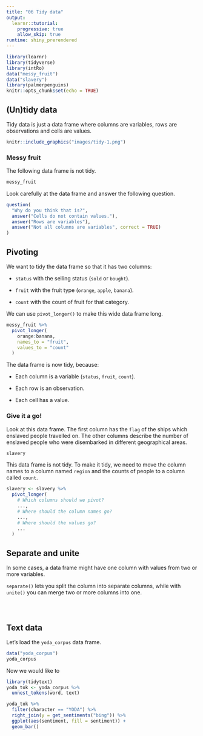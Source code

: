 ```yaml
---
title: "06 Tidy data"
output: 
  learnr::tutorial:
    progressive: true
    allow_skip: true
runtime: shiny_prerendered
---
```


```r
library(learnr)
library(tidyverse)
library(intRo)
data("messy_fruit")
data("slavery")
library(palmerpenguins)
knitr::opts_chunk$set(echo = TRUE)
```

## (Un)tidy data

Tidy data is just a data frame where columns are variables, rows are observations and cells are values.

```r
knitr::include_graphics("images/tidy-1.png")
```


### Messy fruit

The following data frame is not tidy.

```r
messy_fruit
```

Look carefully at the data frame and answer the following question.

```r
question(
  "Why do you think that is?",
  answer("Cells do not contain values."),
  answer("Rows are variables"),
  answer("Not all columns are variables", correct = TRUE)
)
```

## Pivoting

We want to tidy the data frame so that it has two columns:

- `status` with the selling status (`sold` or `bought`).

- `fruit` with the fruit type (`orange`, `apple`, `banana`).

- `count` with the count of fruit for that category.

We can use `pivot_longer()` to make this wide data frame long.

```r
messy_fruit %>%
  pivot_longer(
    orange:banana,
    names_to = "fruit",
    values_to = "count"
  )
```

The data frame is now tidy, because:

- Each column is a variable (`status`, `fruit`, `count`).

- Each row is an observation.

- Each cell has a value.

### Give it a go!

Look at this data frame.
The first column has the `flag` of the ships which enslaved people travelled on.
The other columns describe the number of enslaved people who were disembarked in different geographical areas.

```r
slavery
```

This data frame is not tidy.
To make it tidy, we need to move the column names to a column named `region` and the counts of people to a column called `count`.

```r
slavery <- slavery %>%
  pivot_longer(
    # Which columns should we pivot?
    ...,
    # Where should the column names go?
    ...,
    # Where should the values go?
    ...
  )
```

## Separate and unite

In some cases, a data frame might have one column with values from two or more variables.

`separate()` lets you split the column into separate columns, while with `unite()` you can merge two or more columns into one.

```r

```


```r

```

```r

```


## Text data

Let's load the `yoda_corpus` data frame.

```r
data("yoda_corpus")
yoda_corpus
```

Now we would like to 

```r
library(tidytext)
yoda_tok <- yoda_corpus %>%
  unnest_tokens(word, text)
```

```r
yoda_tok %>%
  filter(character == "YODA") %>%
  right_join(y = get_sentiments("bing")) %>%
  ggplot(aes(sentiment, fill = sentiment)) +
  geom_bar()
```

